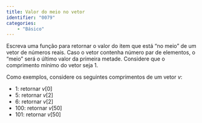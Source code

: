 ```yaml
---
title: Valor do meio no vetor
identifier: "0079"
categories:
    - "Básico"
---
```


::: {.exercicio}
Escreva uma função para retornar o valor do item que está "no meio" de um vetor de números reais. Caso o vetor contenha número par de elementos, o "meio" será o último valor da primeira metade. Considere que o comprimento mínimo do vetor seja 1.

Como exemplos, considere os seguintes comprimentos de um vetor $v$:

* 1: retornar $v[0]$
* 5: retornar $v[2]$
* 6: retornar $v[2]$
* 100: retornar $v[50]$
* 101: retornar $v[50]$
:::